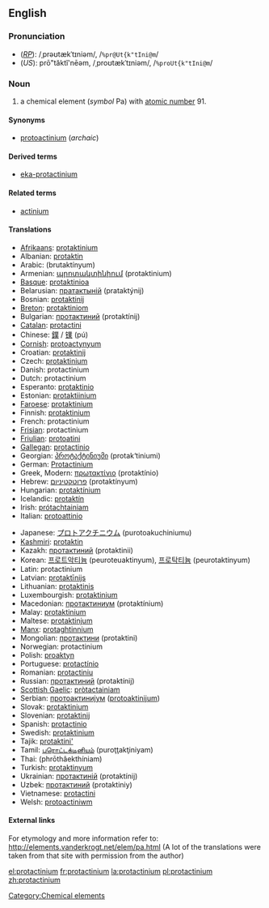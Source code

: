 {{see|Protactinium}}
==English==
{{elements|Pa|thorium|Th|uranium|U}}
===Pronunciation===
*(''[[RP]]''): /ˌprəʊtækˈtɪniəm/, /<tt>%pr@Ut{k"tIni@m</tt>/
*(''US''): prō"tăktĭ'nēəm, /ˌproʊtækˈtɪniəm/, /<tt>%proUt{k"tIni@m</tt>/

=== Noun ===
{{en-noun-unc}}
{{wikipedia}}

# a chemical element (''symbol'' Pa) with [[atomic number]] 91.

====Synonyms====
*[[protoactinium]] (''archaic'')

====Derived terms====
*[[eka-protactinium]]

====Related terms====
*[[actinium]]

==== Translations ====
{{top}}
*[[Afrikaans]]: [[protaktinium]]
*Albanian: [[protaktin]]
*Arabic: {{ARchar|[[بروتكتنيوم]]}} (brutaktínyum) {{m}}
*Armenian: [[պրոտակտինիում]] (protaktinium)
*[[Basque]]: [[protaktinioa]]
*Belarusian: [[пратактынiй]] (prataktýnij) {{m}}
*Bosnian: [[protaktinij]]
*[[Breton]]: [[protaktiniom]]
*Bulgarian: [[протактиний]] (protaktínij) {{m}}
*[[Catalan]]: [[protactini]]
*Chinese: [[鏷]] / [[镤]] (pú)
*[[Cornish]]: [[protoactynyum]]
*Croatian: [[protaktinij]]
*Czech: [[protaktinium]]
*Danish: protactinium
*Dutch: protactinium {{n}}
*Esperanto: [[protaktinio]]
*Estonian: [[protaktiinium]]
*[[Faroese]]: [[protaktinium]]
*Finnish: [[protaktinium]]
*French: protactinium {{m}}
*[[Frisian]]: protactinium
*[[Friulian]]: [[protoatini]]
*[[Gallegan]]: [[protactinio]]
*Georgian: [[პროტაქტინიუმი]] (protak‘tiniumi)
*German: [[Protactinium]] {{n}}
*Greek, Modern: [[πρωτακτίνιο]] (protaktínio) {{n}}
*Hebrew: [[פרוטקטיניום]] (protaktínyum)
*Hungarian: [[protaktínium]]
*Icelandic: [[protaktín]]
*Irish: [[prótachtainiam]]
*Italian: [[protoattinio]] {{m}}
{{mid}}
*Japanese: [[プロトアクチニウム]] (purotoakuchiniumu)
*[[Kashmiri]]: [[protaktin]]
*Kazakh: [[протактиний]] (protaktinii)
*Korean: [[프로트악티늄]] (peuroteuaktinyum), [[프로탁티늄]] (peurotaktinyum)
*Latin: protactinium
*Latvian: [[protaktīnijs]]
*Lithuanian: [[protaktinis]]
*Luxembourgish: [[protaktinium]]
*Macedonian: [[протактиниум]] (protaktínium) {{m}}
*Malay: [[protaktinium]]
*Maltese: [[protaktinjum]]
*[[Manx]]: [[protaghtinnium]]
*Mongolian: [[протактини]] (protaktini)
*Norwegian: protactinium
*Polish: [[proaktyn]] {{m}}
*Portuguese: [[protactínio]] {{m}}
*Romanian: [[protactiniu]] {{n}}
*Russian: [[протактиний]] (protaktínij) {{m}}
*[[Scottish Gaelic]]: [[pròtactainiam]]
*Serbian: [[протоактиниjум]] ([[protoaktinijum]]) {{m}}
*Slovak: [[protaktinium]]
*Slovenian: [[protaktinij]]
*Spanish: [[protactinio]] {{m}}
*Swedish: [[protaktinium]]
*Tajik: [[protaktini']]
*Tamil: [[புரொட்டக்டினியம்]] (puroţţakţiniyam)
*Thai: {{THchar|[[โพรแทกทิเนียม]]}} (phrōthâekthíniam)
*Turkish: [[protaktinyum]]
*Ukrainian: [[протактинiй]] (protaktínij) {{m}}
*Uzbek: [[протактиний]] (protaktiniy)
*Vietnamese: [[protactini]]
*Welsh: [[protoactiniwm]]
{{bottom}}

====External links====
For etymology and more information refer to:
http://elements.vanderkrogt.net/elem/pa.html
(A lot of the translations were taken from that site with permission from the author)

[[Category:Chemical elements]]

[[el:protactinium]]
[[fr:protactinium]]
[[la:protactinium]]
[[pl:protactinium]]
[[zh:protactinium]]
